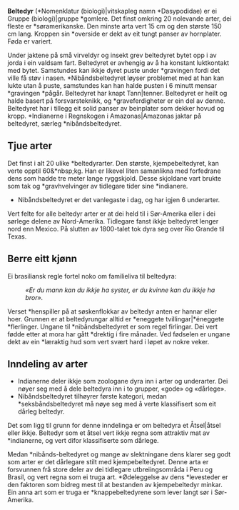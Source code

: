 '''Beltedyr''' (*Nomenklatur (biologi)|vitskapleg namn *Dasypodidae) er ei Gruppe (biologi)|gruppe *gomlere. 
Det finst omkring 20 nolevande arter, dei fleste er *søramerikanske. 
Den minste arta vert 15 cm og den største 150 cm lang. Kroppen sin *overside er dekt av eit tungt panser av hornplater. Føda er variert. 

Under jaktene på små virveldyr og insekt grev beltedyret bytet opp i av jorda i ein valdsam fart. Beltedyret er avhengig av å ha konstant luktkontakt med bytet. Samstundes kan ikkje dyret puste under *gravingen fordi det ville få støv i nasen. *Nibåndsbeltedyret løyser problemet med at han kan lukte utan å puste, samstundes kan han halde pusten i 6 minutt mensar *gravingen *pågår. Beltedyret har knapt Tann|tenner. 
Beltedyret er heilt og halde basert på forsvarsteknikk, og *graveferdigheter er ein del av denne. Beltedyret har i tillegg eit solid panser av beinplater som dekker hovud og kropp. *Indianerne i Regnskogen i Amazonas|Amazonas jaktar på beltedyret, særleg *nibåndsbeltedyret.

== Tjue arter ==
Det finst i alt 20 ulike *beltedyrarter. Den største, kjempebeltedyret, kan verte opptil 60&*nbsp;kg. Han er likevel liten samanlikna med forfedrane dens som hadde tre meter lange ryggskjold. Desse skjoldane vart  brukte som tak og *gravhvelvinger av tidlegare tider sine *indianere.
*Nibåndsbeltedyret er det vanlegaste i dag, og har igjen 6 underarter.
Vert felte for alle beltedyr arter er at dei held til i Sør-Amerika eller i dei sørlege delene av Nord-Amerika. Tidlegare fanst ikkje beltedyret lenger nord enn Mexico. På slutten av 1800-talet tok dyra seg over Rio Grande til Texas.

== Berre eitt kjønn ==
Ei brasiliansk regle fortel noko om familieliva til beltedyra:
:''«Er du mann kan du ikkje ha syster, er du kvinne kan du ikkje ha bror».''
Verset *henspiller på at søskenflokkar av beltedyr anten er hannar eller hoer. Grunnen er at beltedyrungar alltid er *eneggete tvillingar|*éneggete *flerlinger. Ungane til *nibåndsbeltedyret er som regel firlingar. Dei vert fødde etter at mora har gått *drektig i fire månader. Ved fødselen er ungane dekt av ein *læraktig hud som vert svært hard i løpet av nokre veker. 

== Inndeling av arter ==
*Indianerne deler ikkje som zoologane dyra inn i arter og underarter. Dei nøyer seg med å dele beltedyra inn i to grupper, «gode» og «dårlege». 
*Nibåndsbeltedyret tilhøyrer første kategori, medan *seksbåndsbeltedyret må nøye seg med å verte klassifisert som eit dårleg beltedyr.
Det som ligg til grunn for denne inndelinga er om beltedyra et Åtsel|åtsel eller ikkje. Beltedyr som et åtsel vert ikkje regna som attraktiv mat av *indianerne, og vert difor klassifiserte som dårlege.

Medan *nibånds-beltedyret og mange av slektningane dens klarer seg godt som arter er det dårlegare stilt med kjempebeltedyret. Denne arta er forsvunnen frå store deler av dei tidlegare utbreiingsområda i Peru og Brasil, og vert regna som ei truga art. *Ødeleggelse av dens *levesteder er den faktoren som bidreg mest til at bestanden av kjempebeltedyr minkar.
Ein anna art som er truga er *knappebeltedyrene som lever langt sør i Sør-Amerika. 


